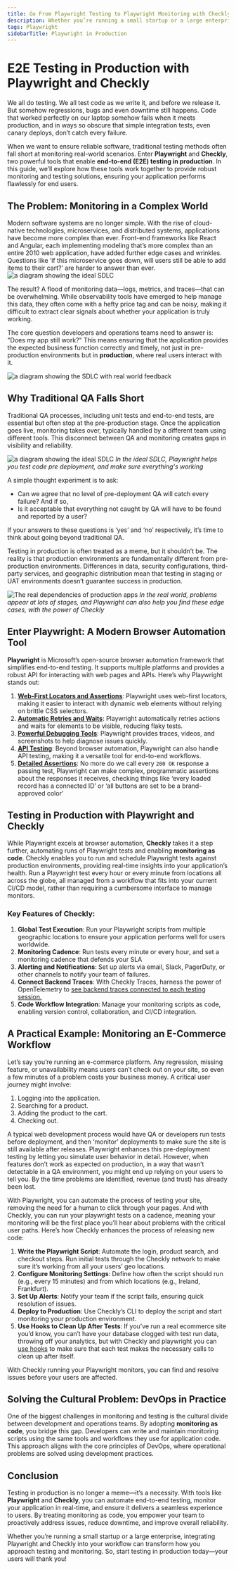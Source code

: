 ```yaml
---
title: Go From Playwright Testing to Playwright Monitoring with Checkly
description: Whether you’re running a small startup or a large enterprise, integrating Playwright and Checkly into your workflow can transform how you approach testing and monitoring. So, start testing in production today—your users will thank you!
tags: Playwright
sidebarTitle: Playwright in Production
---
```

# E2E Testing in Production with Playwright and Checkly

We all do testing. We all test code as we write it, and before we release it. But somehow regressions, bugs and even downtime still happens. Code that worked perfectly on our laptop somehow fails when it meets production, and in ways so obscure that simple integration tests, even canary deploys, don’t catch every failure.

When we want to ensure reliable software, traditional testing methods often fall short at monitoring real-world scenarios. Enter **Playwright** and **Checkly**, two powerful tools that enable **end-to-end (E2E) testing in production**. In this guide, we’ll explore how these tools work together to provide robust monitoring and testing solutions, ensuring your application performs flawlessly for end users.

## The Problem: Monitoring in a Complex World

Modern software systems are no longer simple. With the rise of cloud-native technologies, microservices, and distributed systems, applications have become more complex than ever. Front-end frameworks like React and Angular, each implementing modeling that’s more complex than an entire 2010 web application, have added further edge cases and wrinkles. Questions like ‘if this microservice goes down, will users still be able to add items to their cart?’ are harder to answer than ever.
![a diagram showing the ideal SDLC](/guides/images/testing-to-monitoring-01.png)


The result? A flood of monitoring data—logs, metrics, and traces—that can be overwhelming. While observability tools have emerged to help manage this data, they often come with a hefty price tag and can be noisy, making it difficult to extract clear signals about whether your application is truly working.

The core question developers and operations teams need to answer is: "Does my app still work?" This means ensuring that the application provides the expected business function correctly and timely, not just in pre-production environments but in **production**, where real users interact with it.

![a diagram showing the SDLC with real world feedback](/guides/images/testing-to-monitoring-02.png)


## Why Traditional QA Falls Short

Traditional QA processes, including unit tests and end-to-end tests, are essential but often stop at the pre-production stage. Once the application goes live, monitoring takes over, typically handled by a different team using different tools. This disconnect between QA and monitoring creates gaps in visibility and reliability.

![a diagram showing the ideal SDLC](/guides/images/testing-to-monitoring-03.png)
*In the ideal SDLC, Playwright helps you test code pre deployment, and make sure everything's working*

A simple thought experiment is to ask:

- Can we agree that no level of pre-deployment QA will catch every failure? And if so,
- Is it acceptable that everything not caught by QA will have to be found and reported by a user?

If your answers to these questions is ‘yes’ and ‘no’ respectively, it’s time to think about going beyond traditional QA.

Testing in production is often treated as a meme, but it shouldn’t be. The reality is that production environments are fundamentally different from pre-production environments. Differences in data, security configurations, third-party services, and geographic distribution mean that testing in staging or UAT environments doesn’t guarantee success in production.

![The real dependencies of production apps](/guides/images/testing-to-monitoring-04.png)
*In the real world, problems appear at lots of stages, and Playwright can also help you find these edge cases, with the power of Checkly*

## Enter Playwright: A Modern Browser Automation Tool

**Playwright** is Microsoft’s open-source browser automation framework that simplifies end-to-end testing. It supports multiple platforms and provides a robust API for interacting with web pages and APIs. Here’s why Playwright stands out:

1. [**Web-First Locators and Assertions**](https://www.checklyhq.com/learn/playwright/selectors/): Playwright uses web-first locators, making it easier to interact with dynamic web elements without relying on brittle CSS selectors.
2. [**Automatic Retries and Waits**](https://www.checklyhq.com/learn/playwright/waits-and-timeouts/): Playwright automatically retries actions and waits for elements to be visible, reducing flaky tests.
3. [**Powerful Debugging Tools**](https://www.checklyhq.com/learn/playwright/debugging/): Playwright provides traces, videos, and screenshots to help diagnose issues quickly.
4. [**API Testing**](https://www.checklyhq.com/learn/playwright/testing-apis/): Beyond browser automation, Playwright can also handle API testing, making it a versatile tool for end-to-end workflows.
5. [**Detailed Assertions**](https://www.checklyhq.com/learn/playwright/assertions/): No more do we call every `200 OK` response a passing test, Playwright can make complex, programmatic assertions about the responses it receives, checking things like ‘every loaded record has a connected ID’ or ‘all buttons are set to be a brand-approved color’ 


## Testing in Production with Playwright and Checkly

While Playwright excels at browser automation, **Checkly** takes it a step further, automating runs of Playwright tests and enabling **monitoring as code**. Checkly enables you to run and schedule Playwright tests against production environments, providing real-time insights into your application’s health. Run a Playwright test every hour or every minute from locations all across the globe, all managed from a workflow that fits into your current CI/CD model, rather than requiring a cumbersome interface to manage monitors.

### Key Features of Checkly:

1. **Global Test Execution**: Run your Playwright scripts from multiple geographic locations to ensure your application performs well for users worldwide.
2. **Monitoring Cadence**: Run tests every minute or every hour, and set a monitoring cadence that defends your SLA
3. **Alerting and Notifications**: Set up alerts via email, Slack, PagerDuty, or other channels to notify your team of failures.
4. **Connect Backend Traces**: With Checkly Traces, harness the power of OpenTelemetry to [see backend traces connected to each testing session.](https://www.checklyhq.com/docs/traces-open-telemetry/)
5. **Code Workflow Integration**: Manage your monitoring scripts as code, enabling version control, collaboration, and CI/CD integration.


## A Practical Example: Monitoring an E-Commerce Workflow

Let’s say you’re running an e-commerce platform. Any regression, missing feature, or unavailability means users can’t check out on your site, so even a few minutes of a problem costs your business money. A critical user journey might involve:

1. Logging into the application.
2. Searching for a product.
3. Adding the product to the cart.
4. Checking out.

A typical web development process would have QA or developers run tests before deployment, and then ‘monitor’ deployments to make sure the site is still available after releases. Playwright enhances this pre-deployment testing by letting you simulate user behavior in detail. However, when features don’t work as expected on production, in a way that wasn’t detectable in a QA environment, you might end up relying on your users to tell you. By the time problems are identified, revenue (and trust) has already been lost.

With Playwright, you can automate the process of testing your site, removing the need for a human to click through your pages. And with Checkly, you can run your playwright tests on a cadence, meaning your monitoring will be the first place you’ll hear about problems with the critical user paths. Here’s how Checkly enhances the process of releasing new code:

1. **Write the Playwright Script**: Automate the login, product search, and checkout steps. Run initial tests through the Checkly network to make sure it’s working from all your users’ geo locations.
2. **Configure Monitoring Settings**: Define how often the script should run (e.g., every 15 minutes) and from which locations (e.g., Ireland, Frankfurt).
3. **Set Up Alerts**: Notify your team if the script fails, ensuring quick resolution of issues.
4. **Deploy to Production**: Use Checkly’s CLI to deploy the script and start monitoring your production environment.
5. **Use Hooks to Clean Up After Tests**: If you’ve run a real ecommerce site you’d know, you can’t have your database clogged with test run data, throwing off your analytics, but with Checkly and playwright you can [use hooks](https://www.checklyhq.com/docs/browser-checks/playwright-test/#hooks) to make sure that each test makes the necessary calls to clean up after itself.

With Checkly running your Playwright monitors, you can find and resolve issues before your users are affected.


## Solving the Cultural Problem: DevOps in Practice

One of the biggest challenges in monitoring and testing is the cultural divide between development and operations teams. By adopting **monitoring as code**, you bridge this gap. Developers can write and maintain monitoring scripts using the same tools and workflows they use for application code. This approach aligns with the core principles of DevOps, where operational problems are solved using development practices.

## Conclusion

Testing in production is no longer a meme—it’s a necessity. With tools like **Playwright** and **Checkly**, you can automate end-to-end testing, monitor your application in real-time, and ensure it delivers a seamless experience to users. By treating monitoring as code, you empower your team to proactively address issues, reduce downtime, and improve overall reliability.

Whether you’re running a small startup or a large enterprise, integrating Playwright and Checkly into your workflow can transform how you approach testing and monitoring. So, start testing in production today—your users will thank you!